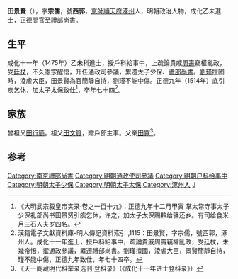 {{Otheruses|田景賢 (思州)|subject=明朝的禮部尚書|other=同名的思州土司}}
{{明清人物信息框
| 姓名 = 田景賢
| 原名 =
| 圖片名稱= 
| 圖片大小 =
| 圖片說明 = 
| 最高職務 = 禮部尚書
| 國家 = 大明 
| 爵位 =
| 籍貫 = [[北直隸|直隸]][[淶水縣|淶水縣]]<br>[[順天府|順天府]][[涿州|涿州]]民籍
| 族裔 = 
| 字號 = 字宗儒，號西郭
| 諡號 =
| 出生日期 = 正統十一年（1446年）
| 出生地點 =
| 逝世日期 = 正德十四年（1519年）
| 逝世地點 =
| 墓葬 =
| 配偶 = 
| 親屬 = 孫 [[田汝麟|田汝麟]]
| 出身 =
* 成化十一年乙未科同進士出身
| 經歷 =
| 著作 =  
}}

'''田景賢'''（{{bd|1446年||1519年||Tian田}}），字'''宗儒'''，號'''西郭'''，[[京師|京師]][[順天府|順天府]][[涿州|涿州]]人，明朝政治人物，成化乙未進士，正德間官至禮部尚書。

==生平==
成化十一年（1475年）乙未科進士，授戶科給事中，上疏論貴戚[[周壽|周壽]]竊權亂政，受[[廷杖|廷杖]]，不久憲宗醒悟，升任通政司參議，累遷太子少保、[[禮部尚書|禮部尚書]]。[[劉瑾|劉瑾]]擅國時，淩虐大臣，田景賢為官簡靜自持，劉瑾不能中傷。正德九年（1514年）底引疾乞休，加太子太保致仕<ref>《大明武宗毅皇帝实录·卷之一百十九》：正德九年十二月甲寅 掌太常寺事太子少保礼部尚书田景贤引疾乞休，许之，加太子太保赐敕给驿还乡。有司给食米月三石人夫岁四名。</ref>，卒年七十四<ref>漢籍電子文獻資料庫-明人傳記資料索引 ,1115：田景賢，字宗儒，號西郭，涿州人。成化十一年進士，授戶科給事中，疏論貴戚周壽竊權亂政，受廷杖，未幾帝悟，擢通政參議，累遷禮部尚書。劉瑾擅國，淩虐大臣，景賢簡靜自持，瑾不能中傷，正德九年致仕，年七十四卒。</ref>。

==家族==
曾祖父[[田行簡|田行簡]]。祖父[[田文質|田文質]]，贈戶部主事。父亲[[田寬|田寬]]<ref>《天一阁藏明代科举录选刊·登科录》（《成化十一年进士登科录》）</ref>。

==参考==
{{reflist}}
{{明朝人物小作品}}
{{成化十一年乙未科殿試金榜}}
{{DEFAULTSORT:Tian田}}
[[Category:南京禮部尚書|Category:南京禮部尚書]]
[[Category:明朝通政使司參議|Category:明朝通政使司參議]]
[[Category:明朝户科给事中|Category:明朝户科给事中]]
[[Category:明朝太子少保|Category:明朝太子少保]]
[[Category:明朝太子太保|Category:明朝太子太保]]
[[Category:涿州人|Category:涿州人]]
[[Category:田姓|J]]